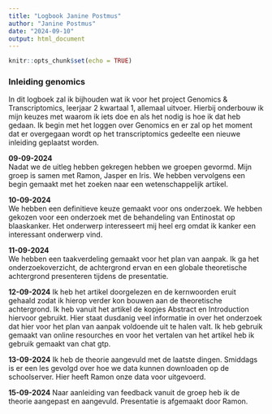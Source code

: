 ```yaml
---
title: "Logbook Janine Postmus"
author: "Janine Postmus"
date: "2024-09-10"
output: html_document
---
```


```r
knitr::opts_chunk$set(echo = TRUE)
```

### Inleiding genomics 
In dit logboek zal ik bijhouden wat ik voor het project Genomics & Transcriptomics, leerjaar 2 kwartaal 1, allemaal uitvoer. Hierbij onderbouw ik mijn keuzes met waarom ik iets doe en als het nodig is hoe ik dat heb gedaan. Ik begin met het loggen over Genomics en er zal op het moment dat er overgegaan wordt op het transcriptomics gedeelte een nieuwe inleiding geplaatst worden.

**09-09-2024**  
Nadat we de uitleg hebben gekregen hebben we groepen gevormd. Mijn groep is samen met Ramon, Jasper en Iris. We hebben vervolgens een begin gemaakt met het zoeken naar een wetenschappelijk artikel. 

**10-09-2024**  
We hebben een definitieve keuze gemaakt voor ons onderzoek. We hebben gekozen voor een onderzoek met de behandeling van Entinostat op blaaskanker. Het onderwerp interesseert mij heel erg omdat ik kanker een interessant onderwerp vind. 

**11-09-2024**  
We hebben een taakverdeling gemaakt voor het plan van aanpak. Ik ga het onderzoekoverzicht, de achtergrond ervan en een globale theoretische achtergrond presenteren tijdens de presentatie. 

**12-09-2024**
Ik heb het artikel doorgelezen en de kernwoorden eruit gehaald zodat ik hierop verder kon bouwen aan de theoretische achtergrond. Ik heb vanuit het artikel de kopjes Abstract en Introduction hiervoor gebruikt. Hier staat dusdanig veel informatie in over het onderzoek dat hier voor het plan van aanpak voldoende uit te halen valt. Ik heb gebruik gemaakt van online resourches en voor het vertalen van het artikel heb ik gebruik gemaakt van chat gtp. 

**13-09-2024**
Ik heb de theorie aangevuld met de laatste dingen. Smiddags is er een les gevolgd over hoe we data kunnen downloaden op de schoolserver. Hier 
heeft Ramon onze data voor uitgevoerd.

**15-09-2024**
Naar aanleiding van feedback vanuit de groep heb ik de theorie aangepast en aangevuld. Presentatie is afgemaakt door Ramon. 

